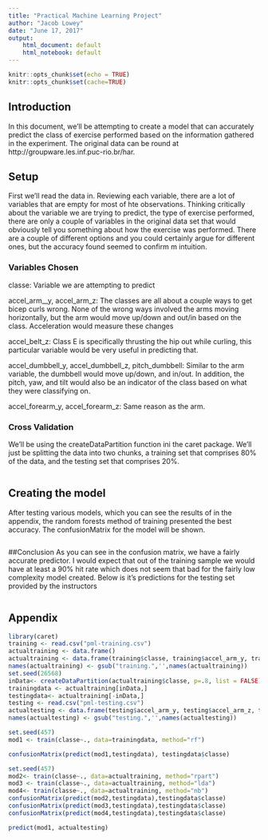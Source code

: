 ```yaml
---
title: "Practical Machine Learning Project"
author: "Jacob Lowey"
date: "June 17, 2017"
output:
    html_document: default
    html_notebook: default
---
```


```r
knitr::opts_chunk$set(echo = TRUE)
knitr::opts_chunk$set(cache=TRUE)
```

## Introduction
In this document, we'll be attempting to create a model that can accurately predict the class of exercise performed based on the information gathered in the experiment. The original data can be round at http://groupware.les.inf.puc-rio.br/har.

## Setup

First we'll read the data in. Reviewing each variable, there are a lot of variables that are empty for most of hte observations. Thinking critically about the variable we are trying to predict, the type of exercise performed, there are only a couple of variables in the original data set that would obviously tell you something about how the exercise was performed. There are a couple of different options and you could certainly argue for different ones, but the accuracy found seemed to confirm m intuition. 

### Variables Chosen
classe: Variable we are attempting to predict

accel_arm__y, accel_arm_z: The classes are all about a couple ways to get bicep curls wrong. None of the wrong ways involved the arms moving horizontally, but the arm would move up/down and out/in based on the class. Acceleration would measure these changes

accel_belt_z: Class E is specifically thrusting the hip out while curling, this particular variable would be very useful in predicting that.

accel_dumbbell_y, accel_dumbbell_z, pitch_dumbbell: Similar to the arm variable, the dumbbell would move up/down, and in/out. In addition, the pitch, yaw, and tilt would also be an indicator of the class based on what they were classifying on.

accel_forearm_y, accel_forearm_z: Same reason as the arm. 

### Cross Validation

We'll be using the createDataPartition function ini the caret package. We'll just be splitting the data into two chunks, a training set that comprises 80% of the data, and the testing set that comprises 20%.  
```r
```

## Creating the model
After testing various models, which you can see the results of in the appendix, the random forests method of training presented the best accuracy. The confusionMatrix for the model will be shown.
```r
```

##Conclusion
As you can see in the confusion matrix, we have a fairly accurate predictor. I would expect that out of the training sample we would have at least a 90% hit rate which does not seem that bad for the fairly low complexity model created. Below is it's predictions for the testing set provided by the instructors
```r
```

## Appendix

```r
library(caret)
training <- read.csv("pml-training.csv")
actualtraining <- data.frame()
actualtraining <- data.frame(training$classe, training$accel_arm_y, training$accel_arm_z, training$accel_belt_z, training$accel_dumbbell_y, training$accel_dumbbell_z, training$accel_forearm_y, training$accel_forearm_z, training$pitch_dumbbell)
names(actualtraining) <- gsub("training.",'',names(actualtraining))
set.seed(26568)
inData<- createDataPartition(actualtraining$classe, p=.8, list = FALSE)
trainingdata <- actualtraining[inData,]
testingdata<- actualtraining[-inData,]
testing <- read.csv("pml-testing.csv")
actualtesting <- data.frame(testing$accel_arm_y, testing$accel_arm_z, testing$accel_belt_z, testing$accel_dumbbell_y, testing$accel_dumbbell_z, testing$accel_forearm_y, testing$accel_forearm_z, testing$pitch_dumbbell)
names(actualtesting) <- gsub("testing.",'',names(actualtesting))
```

```r
set.seed(457)
mod1 <- train(classe~., data=trainingdata, method="rf")

confusionMatrix(predict(mod1,testingdata), testingdata$classe)
```

```r
set.seed(457)
mod2<- train(classe~., data=actualtraining, method="rpart")
mod3 <- train(classe~., data=actualtraining, method="lda")
mod4<- train(classe~., data=actualtraining, method="nb")
confusionMatrix(predict(mod2,testingdata),testingdata$classe)
confusionMatrix(predict(mod3,testingdata),testingdata$classe)
confusionMatrix(predict(mod4,testingdata),testingdata$classe)
```
```r
predict(mod1, actualtesting)
```

